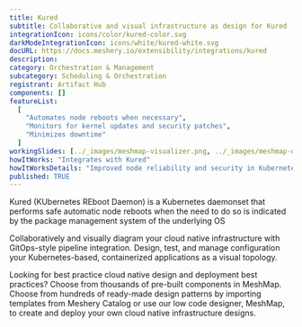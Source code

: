 ```yaml
---
title: Kured
subtitle: Collaborative and visual infrastructure as design for Kured
integrationIcon: icons/color/kured-color.svg
darkModeIntegrationIcon: icons/white/kured-white.svg
docURL: https://docs.meshery.io/extensibility/integrations/kured
description:
category: Orchestration & Management
subcategory: Scheduling & Orchestration
registrant: Artifact Hub
components: []
featureList:
  [
    "Automates node reboots when necessary",
    "Monitors for kernel updates and security patches",
    "Minimizes downtime"
  ]
workingSlides: [../_images/meshmap-visualizer.png, ../_images/meshmap-designer.png]
howItWorks: "Integrates with Kured"
howItWorksDetails: "Improved node reliability and security in Kubernetes"
published: TRUE
---
```


<p>
  Kured (KUbernetes REboot Daemon) is a Kubernetes daemonset that performs safe automatic node
  reboots when the need to do so is indicated by the package management system of the underlying OS
</p>
<p>
  Collaboratively and visually diagram your cloud native infrastructure with GitOps-style pipeline
  integration. Design, test, and manage configuration your Kubernetes-based, containerized
  applications as a visual topology.
</p>
<p>
  Looking for best practice cloud native design and deployment best practices? Choose from thousands
  of pre-built components in MeshMap. Choose from hundreds of ready-made design patterns by
  importing templates from Meshery Catalog or use our low code designer, MeshMap, to create and
  deploy your own cloud native infrastructure designs.
</p>
